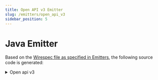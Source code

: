 ```yaml
---
title: Open API v3 Emitter
slug: /emitters/open_api_v3
sidebar_position: 5
---
```



# Java Emitter

Based on the [Wirespec file as specified in Emitters](./emitters.mdx#examples), the following source code is generated:

<details>
    <summary>Open api v3</summary>
    <WirespecCompile emitter={Emitters.OPENAPI_V2}/>

[//]: # "TODO This is missing?"

</details>

